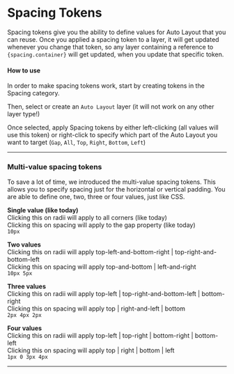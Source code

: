 # Spacing Tokens

Spacing tokens give you the ability to define values for Auto Layout that you can reuse. Once you applied a spacing token to a layer, it will get updated whenever you change that token, so any layer containing a reference to `{spacing.container}` will get updated, when you update that specific token.

#### How to use

In order to make spacing tokens work, start by creating tokens in the Spacing category.

Then, select or create an `Auto Layout` layer (it will not work on any other layer type!)

Once selected, apply Spacing tokens by either left-clicking (all values will use this token) or right-click to specify which part of the Auto Layout you want to target (`Gap`, `All`, `Top`, `Right`, `Bottom`, `Left`)

---


<ReactPlayer
  muted
  width="100%"
  height="auto"
  loop
  playing
  controls
  url="/uhrCSTbr5Q.mp4"
/>

### Multi-value spacing tokens

To save a lot of time, we introduced the multi-value spacing tokens. This allows you to specify spacing just for the horizontal or vertical padding. You are able to define one, two, three or four values, just like CSS.

**Single value (like today)**<br/>
Clicking this on radii will apply to all corners (like today)<br/>
Clicking this on spacing will apply to the gap property (like today)<br/>
```10px```

**Two values**<br/>
Clicking this on radii will apply top-left-and-bottom-right | top-right-and-bottom-left<br/>
Clicking this on spacing will apply top-and-bottom | left-and-right<br/>
```10px 5px```

**Three values**<br/>
Clicking this on radii will apply top-left | top-right-and-bottom-left | bottom-right<br/>
Clicking this on spacing will apply top | right-and-left | bottom<br/>
```2px 4px 2px```

**Four values**<br/>
Clicking this on radii will apply top-left | top-right | bottom-right | bottom-left<br/>
Clicking this on spacing will apply top | right | bottom | left<br/>
```1px 0 3px 4px```

---


<ReactPlayer
  muted
  width="100%"
  height="auto"
  loop
  playing
  controls
  url="/multi-value-spacing-tokens.mp4"
/>
